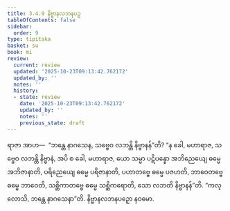 ```yaml
---
title: 3.4.9 နိဗ္ဗာနလဘနပဉှ
tableOfContents: false
sidebar:
  order: 9
type: tipitaka
basket: su
book: mi
review:
  current: review
  updated: '2025-10-23T09:13:42.762172'
  updated_by: ''
  notes: ''
  history:
  - state: review
    date: '2025-10-23T09:13:42.762172'
    updated_by: ''
    notes: ''
    previous_state: draft
---
```



<ReviewStatus review={frontmatter.review} showDetails={true} />

<HypothesisAnnotation frontmatter={frontmatter} />

<DynamicBreadcrumb />

<Division number="71" book="mi" e="ch" v="28">

<Paragraph number="352" book="mi">
ရာဇာ အာဟ—  “ဘန္တေ နာဂသေန, သဗ္ဗေဝ လဘန္တိ နိဗ္ဗာနန်”တိ? “န ခေါ, မဟာရာဇ, သဗ္ဗေဝ လဘန္တိ နိဗ္ဗာနံ, အပိ စ ခေါ, မဟာရာဇ, ယော သမ္မာ ပဋိပန္နော အဘိညေယျေ ဓမ္မေ အဘိဇာနာတိ, ပရိညေယျေ ဓမ္မေ ပရိဇာနာတိ, ပဟာတဗ္ဗေ ဓမ္မေ ပဇဟတိ, ဘာဝေတဗ္ဗေ ဓမ္မေ ဘာဝေတိ, သစ္ဆိကာတဗ္ဗေ ဓမ္မေ သစ္ဆိကရောတိ, သော လဘတိ နိဗ္ဗာနန်”တိ.
</Paragraph>

<Paragraph number="353" book="mi">
“ကလ္လောသိ, ဘန္တေ နာဂသေနာ”တိ.

</Paragraph>
</Division>

<Paragraph number="354" type="center" book="mi">
နိဗ္ဗာနလဘနပဉှော နဝမော.
</Paragraph>